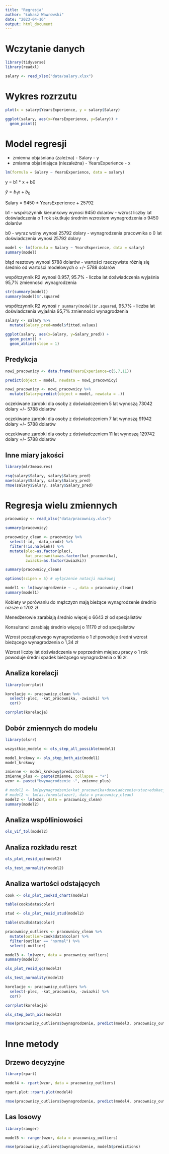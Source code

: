 ```yaml
---
title: "Regresja"
author: "Łukasz Wawrowski"
date: "2023-04-16"
output: html_document
---
```


# Wczytanie danych

```r
library(tidyverse)
library(readxl)

salary <- read_xlsx("data/salary.xlsx")
```

# Wykres rozrzutu

```r
plot(x = salary$YearsExperience, y = salary$Salary)
```

```r
ggplot(salary, aes(x=YearsExperience, y=Salary)) +
  geom_point()
```

# Model regresji

- zmienna objaśniana (zależna) - Salary - y
- zmianna objaśniająca (niezależna) - YearsExperience - x

```r
lm(formula = Salary ~ YearsExperience, data = salary)
```

y = b1 * x + b0

$\hat{y} = b_1x + b_0$

Salary = 9450 * YearsExperience + 25792

b1 - współczynnik kierunkowy wynosi 9450 dolarów - wzrost liczby lat doświadczenia o 1 rok skutkuje średnim wzrostem wynagrodzenia o 9450 dolarów

b0 - wyraz wolny wynosi 25792 dolary - wynagrodzenia pracownika o 0 lat doświadczenia wynosi 25792 dolary

```r
model <- lm(formula = Salary ~ YearsExperience, data = salary)
summary(model)
```

błąd resztowy wynosi 5788 dolarów - wartości rzeczywiste różnią się średnio od wartości modelowych o +/- 5788 dolarów

współczynnik R2 wynosi 0.957, 95.7% - liczba lat doświadczenia wyjaśnia 95,7% zmienności wynagrodzenia

```r
str(summary(model))
summary(model)$r.squared
```

współczynnik R2 wynosi `r summary(model)$r.squared`, 95.7% - liczba lat doświadczenia wyjaśnia 95,7% zmienności wynagrodzenia

```r
salary <- salary %>% 
  mutate(Salary_pred=model$fitted.values)

ggplot(salary, aes(x=Salary, y=Salary_pred)) +
  geom_point() +
  geom_abline(slope = 1)
```

## Predykcja

```r
nowi_pracownicy <- data.frame(YearsExperience=c(5,7,11))

predict(object = model, newdata = nowi_pracownicy)

nowi_pracownicy <- nowi_pracownicy %>% 
  mutate(Salary=predict(object = model, newdata = .))
```

oczekiwane zarobki dla osoby z doświadczeniem 5 lat wynoszą 73042 dolary +/- 5788 dolarów

oczekiwane zarobki dla osoby z doświadczeniem 7 lat wynoszą 91942 dolary +/- 5788 dolarów

oczekiwane zarobki dla osoby z doświadczeniem 11 lat wynoszą 129742 dolary +/- 5788 dolarów

## Inne miary jakości

```r
library(mlr3measures)

rsq(salary$Salary, salary$Salary_pred)
mae(salary$Salary, salary$Salary_pred)
rmse(salary$Salary, salary$Salary_pred)
```

# Regresja wielu zmiennych

```r
pracownicy <- read_xlsx("data/pracownicy.xlsx")

summary(pracownicy)
```

```r
pracownicy_clean <- pracownicy %>% 
  select(-id, -data_urodz) %>% 
  filter(!is.na(wiek)) %>% 
  mutate(plec=as.factor(plec),
         kat_pracownika=as.factor(kat_pracownika),
         zwiazki=as.factor(zwiazki))

summary(pracownicy_clean)
```

```r
options(scipen = 5) # wyłączenie notacji naukowej

model1 <- lm(bwynagrodzenie ~ ., data = pracownicy_clean)
summary(model1)
```

Kobiety w porówaniu do mężczyzn mają bieżące wynagrodzenie średnio niższe o 1702 zł

Menedżerowie zarabiają średnio więcej o 6643 zł od specjalistów

Konsultanci zarabiają średnio więcej o 11170 zł od specjalistów

Wzrost początkowego wynagrodzenia o 1 zł powoduje średni wzrost bieżącego wynagrodzenia o 1,34 zł

Wzrost liczby lat doświadczenia w poprzednim miejscu pracy o 1 rok powoduje średni spadek bieżącego wynagrodzenia o 16 zł.

## Analiza korelacji

```r
library(corrplot)

korelacje <- pracownicy_clean %>% 
  select(-plec, -kat_pracownika, -zwiazki) %>% 
  cor()

corrplot(korelacje)
```

## Dobór zmiennych do modelu

```r
library(olsrr)

wszystkie_modele <- ols_step_all_possible(model1)

model_krokowy <- ols_step_both_aic(model1)
model_krokowy
```

```r
zmienne <- model_krokowy$predictors
zmienne_plus <- paste(zmienne, collapse = "+")
wzor <- paste("bwynagrodzenie ~", zmienne_plus)

# model2 <- lm(pwynagrodzenie+kat_pracownika+doswiadczenie+staz+edukacja+plec, data = pracownicy_clean)
# model2 <- lm(as.formula(wzor), data = pracownicy_clean)
model2 <- lm(wzor, data = pracownicy_clean)
summary(model2)
```

## Analiza współliniowości

```r
ols_vif_tol(model2)
```

## Analiza rozkładu reszt

```r
ols_plot_resid_qq(model2)
```

```r
ols_test_normality(model2)
```

## Analiza wartości odstających

```r
cook <- ols_plot_cooksd_chart(model2)

table(cook$data$color)
```

```r
stud <- ols_plot_resid_stud(model2)

table(stud$data$color)

```

```r
pracownicy_outliers <- pracownicy_clean %>% 
  mutate(outlier=cook$data$color) %>% 
  filter(outlier == "normal") %>% 
  select(-outlier)

model3 <- lm(wzor, data = pracownicy_outliers)
summary(model3)
```

```r
ols_plot_resid_qq(model3)
```

```r
ols_test_normality(model3)
```

```r
korelacje <- pracownicy_outliers %>% 
  select(-plec, -kat_pracownika, -zwiazki) %>% 
  cor()

corrplot(korelacje)
```

```r
ols_step_both_aic(model3)
```

```r
rmse(pracownicy_outliers$bwynagrodzenie, predict(model3, pracownicy_outliers))
```

# Inne metody

## Drzewo decyzyjne

```r
library(rpart)

model4 <- rpart(wzor, data = pracownicy_outliers)

rpart.plot::rpart.plot(model4)
```


```r
rmse(pracownicy_outliers$bwynagrodzenie, predict(model4, pracownicy_outliers))
```

## Las losowy

```r
library(ranger)

model5 <- ranger(wzor, data = pracownicy_outliers)

rmse(pracownicy_outliers$bwynagrodzenie, model5$predictions)
```